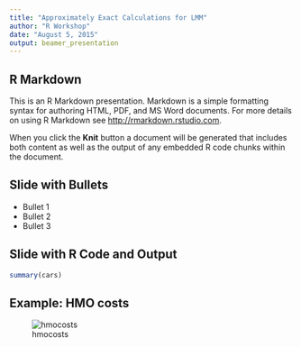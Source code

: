 ```yaml
---
title: "Approximately Exact Calculations for LMM"
author: "R Workshop"
date: "August 5, 2015"
output: beamer_presentation
---
```


## R Markdown

This is an R Markdown presentation. Markdown is a simple formatting syntax for authoring HTML, PDF, and MS Word documents. For more details on using R Markdown see <http://rmarkdown.rstudio.com>.

When you click the **Knit** button a document will be generated that includes both content as well as the output of any embedded R code chunks within the document.

## Slide with Bullets

- Bullet 1
- Bullet 2
- Bullet 3

## Slide with R Code and Output

```r
summary(cars)
```

## Example: HMO costs {.flexbox .vcenter}

![hmocosts](hmo_HH11Bayes_rll.jpg)


